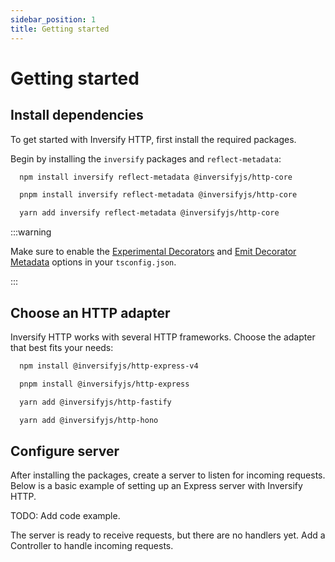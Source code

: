 ```yaml
---
sidebar_position: 1
title: Getting started
---
```


# Getting started

## Install dependencies

To get started with Inversify HTTP, first install the required packages.

Begin by installing the `inversify` packages and `reflect-metadata`:

<Tabs>
  <TabItem value="npm" label="npm">

```bash
  npm install inversify reflect-metadata @inversifyjs/http-core
```

  </TabItem>
  <TabItem value="pnpm" label="pnpm">

```bash
  pnpm install inversify reflect-metadata @inversifyjs/http-core
```

  </TabItem>
  <TabItem value="yarn" label="yarn">

```bash
  yarn add inversify reflect-metadata @inversifyjs/http-core
```

  </TabItem>
</Tabs>

:::warning

Make sure to enable the [Experimental Decorators](https://www.typescriptlang.org/tsconfig/#experimentalDecorators) and [Emit Decorator Metadata](https://www.typescriptlang.org/tsconfig/#emitDecoratorMetadata) options in your `tsconfig.json`.

:::

## Choose an HTTP adapter

Inversify HTTP works with several HTTP frameworks. Choose the adapter that best fits your needs:

<Tabs>
  <TabItem value="express-v4" label="Express v4">

```bash
  npm install @inversifyjs/http-express-v4
```

  </TabItem>
  <TabItem value="express" label="Express">

```bash
  pnpm install @inversifyjs/http-express
```

  </TabItem>
  <TabItem value="fastify" label="Fastify">

```bash
  yarn add @inversifyjs/http-fastify
```

  </TabItem>

  <TabItem value="hono" label="Hono">

```bash
  yarn add @inversifyjs/http-hono
```

  </TabItem>
</Tabs>

## Configure server

After installing the packages, create a server to listen for incoming requests. Below is a basic example of setting up an Express server with Inversify HTTP.

TODO: Add code example.

The server is ready to receive requests, but there are no handlers yet. Add a Controller to handle incoming requests.
